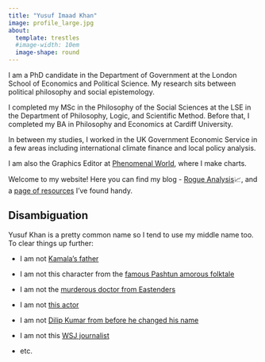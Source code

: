 ```yaml
---
title: "Yusuf Imaad Khan"
image: profile_large.jpg
about:
  template: trestles 
  #image-width: 10em
  image-shape: round 
---
```


```{=html}
<style>
/* Add padding to the top of the image on smaller screens */
@media only screen and (max-width: 990px) {
  .about-image {
    padding-top: 1em; /* Adjust the value as needed */
  }
}
</style>
```

I am a PhD candidate in the Department of Government at the London School of Economics and Political Science. My research sits between political philosophy and social epistemology.

I completed my MSc in the Philosophy of the Social Sciences at the LSE in the Department of Philosophy, Logic, and Scientific Method. Before that, I completed my BA in Philosophy and Economics at Cardiff University.

In between my studies, I worked in the UK Government Economic Service in a few areas including international climate finance and local policy analysis.

I am also the Graphics Editor at [Phenomenal World](https://www.phenomenalworld.org/about/), where I make charts.

Welcome to my website! Here you can find my blog - [Rogue Analysis](blog.qmd)📈, and a [page of resources](resources.qmd) I've found handy.

::: {.callout-note collapse="true"}
## Disambiguation

Yusuf Khan is a pretty common name so I tend to use my middle name too. To clear things up further:

-   I am not [Kamala's father](https://marvelcinematicuniverse.fandom.com/wiki/Yusuf_Khan)

-   I am not this character from the [famous Pashtun amorous folktale](https://en.wikipedia.org/wiki/Yusuf_Khan_and_Sherbano)

-   I am not the [murderous doctor from Eastenders](https://eastenders.fandom.com/wiki/Yusef_Khan)

-   I am not [this actor](https://en.wikipedia.org/wiki/Yusuf_Khan_(actor))

-   I am not [Dilip Kumar from before he changed his name](https://en.wikipedia.org/wiki/Dilip_Kumar)

-   I am not this [WSJ journalist](https://www.wsj.com/news/author/yusuf-khan)

-   etc.
:::
